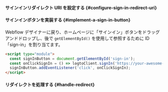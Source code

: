 

<SignInFlowSummary />

#### サインインリダイレクト URI を設定する \{#configure-sign-in-redirect-uri}

<ConfigureRedirectUri
  figureSrc={redirectUriFigure}
  redirectUri="https://your-awesome-site.webflow.io/callback"
/>

#### サインインボタンを実装する \{#implement-a-sign-in-button}

Webflow デザイナーに戻り、ホームページに「サインイン」ボタンをドラッグアンドドロップし、後で `getElementById()` を使用して参照するために ID「sign-in」を割り当てます。

```html
<script type="module">
  const signInButton = document.getElementById('sign-in');
  const onClickSignIn = () => logtoClient.signIn('https://your-awesome-site.webflow.io/callback');
  signInButton.addEventListener('click', onClickSignIn);
</script>
```

#### リダイレクトを処理する \{#handle-redirect}

<HandleRedirect />

